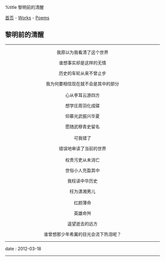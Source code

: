 %title 黎明前的清醒

[[../../index|首页]] - [[../index|Works]] - [[index|Poems]]
==黎明前的清醒==
----
<center>
我原以为我看清了这个世界

谁想事实却是这样的无情

历史的车轮从来不曾止步

我为何要相信现在就不会是其中的部分<br><br>

心从李耳云游四方

想学庄周羽化成碟

仰慕光武振兴华夏

愿随武穆青史留名<br><br>

可我错了

错误地审读了当前的世界<br><br>

权贵污吏从未消亡

世俗小人充盈其中

我枉读中华历史

枉为潇湘男儿<br><br>

红颜薄命

英雄命舛

遥望逝去的远方

谁曾想那少年希冀的目光会流下热泪呢？
</center>
----
<red>date</red> : 2012-03-18
----

